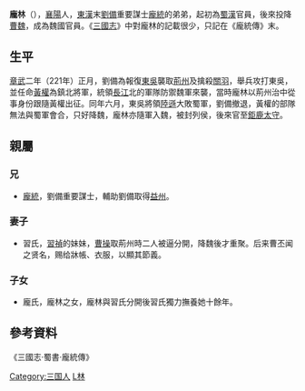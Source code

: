 '''龐林'''（{{bd|約2世紀||3世紀|catIdx=P龐}}），[[襄陽|襄陽]]人，[[東漢|東漢]]末[[劉備|劉備]]重要謀士[[龐統|龐統]]的弟弟，起初為[[蜀漢|蜀漢]]官員，後來投降[[曹魏|曹魏]]，成為魏國官員。《[[三國志|三國志]]》中對龐林的記載很少，只記在《龐統傳》末。

==生平==
[[章武|章武]]二年（221年）正月，劉備為報復[[孙吴|東吳]]襲取[[荊州|荊州]]及擒殺[[關羽|關羽]]，舉兵攻打東吳，並任命[[黃權|黃權]]為鎮北將軍，統領[[長江|長江]]北的軍隊防禦魏軍來襲，當時龐林以荊州治中從事身份跟隨黃權出征。同年六月，東吳將領[[陸遜|陸遜]]大敗蜀軍，劉備撤退，黃權的部隊無法與蜀軍會合，只好降魏，龐林亦隨軍入魏，被封列侯，後來官至[[鉅鹿|鉅鹿]][[太守|太守]]。

==親屬==
===兄===
*[[龐統|龐統]]，劉備重要謀士，輔助劉備取得[[益州|益州]]。

===妻子===
*習氏，[[習禎|習禎]]的妹妹，[[曹操|曹操]]取荊州時二人被逼分開，降魏後才重聚。后来曹丕闻之贤名，赐给牀帳、衣服，以顯其節義。

===子女===
*龐氏，龐林之女，龐林與習氏分開後習氏獨力撫養她十餘年。

==參考資料==
《三國志·蜀書·龐統傳》

[[Category:三国人|Category:三国人]]
[[Category:龐姓|L林]]